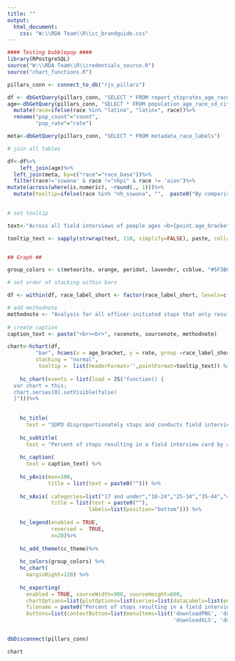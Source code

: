 ```yaml
---
title: ""
output:
  html_document:
    css: "W:\\RDA Team\\R\\cc_brandguide.css"
---
```

<!-- link to Google Font -->
<link href="https://fonts.googleapis.com/css2?family=Inter:wght@100;200;300;400;500;600;700;800;900&display=swap" rel="stylesheet">

```r

#### Testing bubblepop ####
library(RPostgreSQL)
source("W:\\RDA Team\\R\\credentials_source.R")
source("chart_functions.R")

pillars_conn <- connect_to_db("rjs_pillars")

df <- dbGetQuery(pillars_conn, "SELECT * FROM report_stoprates_age_race_ficard_person")
age<-dbGetQuery(pillars_conn, "SELECT * FROM population_age_race_sd_city")%>%
  mutate(race=ifelse(race %in% "latino", "latinx", race))%>%
  rename("pop_count"="count",
         "pop_rate"="rate")

meta<-dbGetQuery(pillars_conn, "SELECT * FROM metadata_race_labels")

# join all tables

df<-df%>%
    left_join(age)%>%
  left_join(meta, by=c("race"="race_base"))%>%
  filter(race!='sswana' & race !="nhpi" & race != 'aian')%>%
mutate(across(where(is.numeric), ~round(., 1)))%>%
  mutate(tooltip=ifelse(race %in% "nh_sswana", "",  paste0("By comparison, <b>",race_label_short, " people</b> make up <b>",pop_rate,"%</b> of the population ages <b>",age_bracket,"</b> in San Diego.")))
                        

# set tooltip

text<-"Across all field interviews of people ages <b>{point.age_bracket:.1f}</b>, SDPD stopped people perceived as <b>{point.race_label_short:.1f} {point.rate:.1f}% of the time.</b> {point.tooltip}"

tooltip_text <- sapply(strwrap(text, 110, simplify=FALSE), paste, collapse="<br>")


## Graph ##

group_colors <- c(meteorite, orange, peridot, lavender, ccblue, "#5F3B63","#A8683C", "#D58424", "#FF9900")

# set order of stacking within bars

df <- within(df, race_label_short <- factor(race_label_short, levels=c("White","Multiracial", "SWANA/SA", "NHPI","AIAN", "Asian",  "Latinx","Black")))

# add methodnote 
methodnote <- "Analysis for all officer-initiated stops that only resulted in a field interview card completed."
  
# create caption
caption_text <- paste("<br><br>", racenote, sourcenote, methodnote)

chart<-hchart(df, 
         "bar", hcaes(x = age_bracket, y = rate, group =race_label_short),
         stacking = "normal",
          tooltip =  list(headerFormat='',pointFormat=tooltip_text)) %>%
  
    hc_chart(events = list(load = JS("function() {
  var chart = this;
  chart.series[0].setVisible(false)
  }")))%>% 
  
    
    hc_title(
      text = "SDPD disproportionately stops and conducts field interview cards of Black people of all ages and Latinx young adults.") %>%
    
    hc_subtitle(
      text = "Percent of stops resulting in a field interview card by age and race") %>%
    
    hc_caption(
      text = caption_text) %>%
    
    hc_yAxis(max=100,
             title = list(text = paste0(""))) %>%
    
    hc_xAxis( categories=list("17 and under","18-24","25-34","35-44","45-54", "55-64", "65 and older"),
              title = list(text = paste0(""),
                          labels=list(position="bottom"))) %>%
    
    hc_legend(enabled = TRUE, 
              reversed =  TRUE,
              x=20)%>% 
    
    hc_add_theme(cc_theme)%>%
    
    hc_colors(group_colors) %>%
    hc_chart(
      marginRight=120) %>%
    
    hc_exporting(
      enabled = TRUE, sourceWidth=900, sourceHeight=600, 
      chartOptions=list(plotOptions=list(series=list(dataLabels=list(enabled=TRUE,format='{point.rate:.1f}%')))),
      filename = paste0("Percent of stops resulting in a field interview card by age and race","_Catalyst California, catalystcalifornia.org, 2023."),
      buttons=list(contextButton=list(menuItems=list('downloadPNG', 'downloadSVG',
                                                     'downloadXLS', 'downloadCSV'))))


dbDisconnect(pillars_conn)
```

```r
chart
```

<script>
  widg = document.getElementsByClassName('html-widget'); //find widgets
  for (let i = 0; i < widg.length; i++) { //loop through
    document.getElementsByClassName('highchart')[i].style.width = '100%'; //adjust width
    document.getElementsByClassName('highchart')[i].style.height = '100%'; //adjust height
  }
</script>